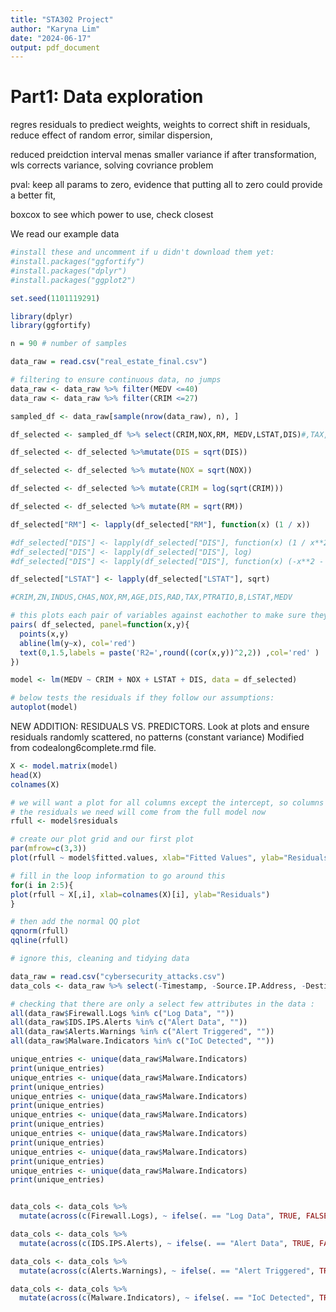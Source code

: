 ```yaml
---
title: "STA302 Project"
author: "Karyna Lim"
date: "2024-06-17"
output: pdf_document
---
```


# Part1: Data exploration 

regres residuals to prediect weights, weights to correct shift in residuals, reduce effect of random error, similar dispersion, 

reduced preidction interval menas smaller variance if after transformation, wls corrects variance, 
solving covriance problem

pval: keep all params to zero, evidence that putting all to zero could provide a better fit, 

boxcox to see which power to use, check closest

We read our example data

```r
#install these and uncomment if u didn't download them yet:
#install.packages("ggfortify")
#install.packages("dplyr")
#install.packages("ggplot2")

set.seed(1101119291)

library(dplyr)
library(ggfortify)

n = 90 # number of samples

data_raw = read.csv("real_estate_final.csv")

# filtering to ensure continuous data, no jumps
data_raw <- data_raw %>% filter(MEDV <=40)
data_raw <- data_raw %>% filter(CRIM <=27)

sampled_df <- data_raw[sample(nrow(data_raw), n), ]

df_selected <- sampled_df %>% select(CRIM,NOX,RM, MEDV,LSTAT,DIS)#,TAX,PTRATIO,B,LSTAT,MEDV)

df_selected <- df_selected %>%mutate(DIS = sqrt(DIS))

df_selected <- df_selected %>% mutate(NOX = sqrt(NOX))

df_selected <- df_selected %>% mutate(CRIM = log(sqrt(CRIM)))

df_selected <- df_selected %>% mutate(RM = sqrt(RM))

df_selected["RM"] <- lapply(df_selected["RM"], function(x) (1 / x))

#df_selected["DIS"] <- lapply(df_selected["DIS"], function(x) (1 / x**2))
#df_selected["DIS"] <- lapply(df_selected["DIS"], log)
#df_selected["DIS"] <- lapply(df_selected["DIS"], function(x) (-x**2 - 4))

df_selected["LSTAT"] <- lapply(df_selected["LSTAT"], sqrt)

#CRIM,ZN,INDUS,CHAS,NOX,RM,AGE,DIS,RAD,TAX,PTRATIO,B,LSTAT,MEDV

# this plots each pair of variables against eachother to make sure they have a linear relation
pairs( df_selected, panel=function(x,y){
  points(x,y)
  abline(lm(y~x), col='red')
  text(0,1.5,labels = paste('R2=',round((cor(x,y))^2,2)) ,col='red' )
})

model <- lm(MEDV ~ CRIM + NOX + LSTAT + DIS, data = df_selected)

# below tests the residuals if they follow our assumptions:
autoplot(model)
```
NEW ADDITION: RESIDUALS VS. PREDICTORS. Look at plots and ensure residuals randomly scattered, no patterns (constant variance)
Modified from codealong6complete.rmd file.

```r
X <- model.matrix(model)
head(X)
colnames(X)

# we will want a plot for all columns except the intercept, so columns 2-8
# the residuals we need will come from the full model now
rfull <- model$residuals

# create our plot grid and our first plot
par(mfrow=c(3,3))
plot(rfull ~ model$fitted.values, xlab="Fitted Values", ylab="Residuals")

# fill in the loop information to go around this
for(i in 2:5){
plot(rfull ~ X[,i], xlab=colnames(X)[i], ylab="Residuals")
}

# then add the normal QQ plot
qqnorm(rfull)
qqline(rfull)
```

```r
# ignore this, cleaning and tidying data 

data_raw = read.csv("cybersecurity_attacks.csv")
data_cols <- data_raw %>% select(-Timestamp, -Source.IP.Address, -Destination.IP.Address, -User.Information, -Payload.Data)

# checking that there are only a select few attributes in the data :
all(data_raw$Firewall.Logs %in% c("Log Data", ""))
all(data_raw$IDS.IPS.Alerts %in% c("Alert Data", ""))
all(data_raw$Alerts.Warnings %in% c("Alert Triggered", ""))
all(data_raw$Malware.Indicators %in% c("IoC Detected", ""))

unique_entries <- unique(data_raw$Malware.Indicators)
print(unique_entries)
unique_entries <- unique(data_raw$Malware.Indicators)
print(unique_entries)
unique_entries <- unique(data_raw$Malware.Indicators)
print(unique_entries)
unique_entries <- unique(data_raw$Malware.Indicators)
print(unique_entries)
unique_entries <- unique(data_raw$Malware.Indicators)
print(unique_entries)
unique_entries <- unique(data_raw$Malware.Indicators)
print(unique_entries)
unique_entries <- unique(data_raw$Malware.Indicators)
print(unique_entries)


data_cols <- data_cols %>%
  mutate(across(c(Firewall.Logs), ~ ifelse(. == "Log Data", TRUE, FALSE)))

data_cols <- data_cols %>%
  mutate(across(c(IDS.IPS.Alerts), ~ ifelse(. == "Alert Data", TRUE, FALSE)))

data_cols <- data_cols %>%
  mutate(across(c(Alerts.Warnings), ~ ifelse(. == "Alert Triggered", TRUE, FALSE)))

data_cols <- data_cols %>%
  mutate(across(c(Malware.Indicators), ~ ifelse(. == "IoC Detected", TRUE, FALSE)))



```

